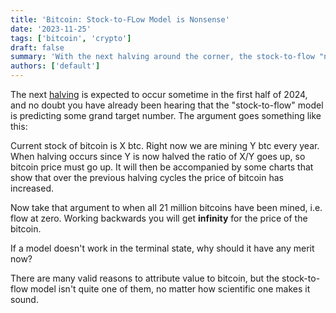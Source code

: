 ```yaml
---
title: 'Bitcoin: Stock-to-FLow Model is Nonsense'
date: '2023-11-25'
tags: ['bitcoin', 'crypto']
draft: false
summary: 'With the next halving around the corner, the stock-to-flow "number go up" is back. '
authors: ['default']
---
```


The next [halving](https://www.coinbase.com/learn/crypto-basics/what-is-a-bitcoin-halving) is expected to occur
sometime in the first half of 2024, and no doubt you have already been hearing that the "stock-to-flow" model is
predicting some grand target number. The argument goes something like this:

Current stock of bitcoin is X btc. Right now we are mining Y btc every year. When halving occurs since Y is now
halved the ratio of X/Y goes up, so bitcoin price must go up. It will then be accompanied by some charts that show
that over the previous halving cycles the price of bitcoin has increased.

Now take that argument to when all 21 million bitcoins have been mined, i.e. flow at zero. Working backwards
you will get **infinity** for the price of the bitcoin.

If a model doesn't work in the terminal state, why should it have any merit now?

There are many valid reasons to attribute value to bitcoin, but the stock-to-flow model isn't quite one of them, no
matter how scientific one makes it sound.
